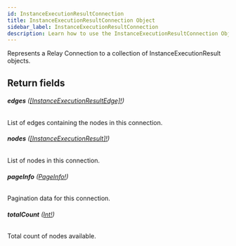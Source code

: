 ```yaml
---
id: InstanceExecutionResultConnection
title: InstanceExecutionResultConnection Object
sidebar_label: InstanceExecutionResultConnection
description: Learn how to use the InstanceExecutionResultConnection Object for Builder's API.
---
```


Represents a Relay Connection to a collection of InstanceExecutionResult objects.

## Return fields

###### <b>edges</b> ([[InstanceExecutionResultEdge]!](/docs/composer/builder/api/schema/object/InstanceExecutionResultEdge.mdx))

List of edges containing the nodes in this connection.

###### <b>nodes</b> ([[InstanceExecutionResult]!](/docs/composer/builder/api/schema/object/InstanceExecutionResult.mdx))

List of nodes in this connection.

###### <b>pageInfo</b> ([PageInfo!](/docs/composer/builder/api/schema/object/PageInfo.mdx))

Pagination data for this connection.

###### <b>totalCount</b> ([Int!](/docs/composer/builder/api/schema/scalar/Int.mdx))

Total count of nodes available.
